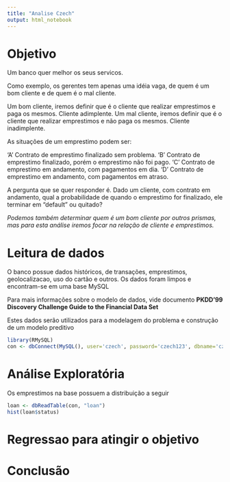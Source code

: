 ```yaml
---
title: "Analise Czech"
output: html_notebook
---
```


# Objetivo

Um banco quer melhor os seus servicos.

Como exemplo, os gerentes tem apenas uma idéia vaga, de quem é um bom cliente e de quem é o mal cliente.

Um bom cliente, iremos definir que é o cliente que realizar emprestimos e paga os mesmos. Cliente adimplente.
Um mal cliente, iremos definir que é o cliente que realizar emprestimos e não paga os mesmos. Cliente inadimplente.

As situações de um emprestimo podem ser:

'A' Contrato de emprestimo finalizado sem problema.
'B' Contrato de emprestimo finalizado, porém o emprestimo não foi pago.
'C' Contrato de emprestimo em andamento, com pagamentos em dia.
'D' Contrato de emprestimo em andamento, com pagamentos em atraso.

A pergunta que se quer responder é.
Dado um cliente, com contrato em andamento, qual a probabilidade de quando o emprestimo for finalizado, ele terminar em "default" ou quitado?

*Podemos também determinar quem é um bom cliente por outros prismas, mas para esta análise iremos focar na relação de cliente e emprestimos.*

# Leitura de dados

O banco possue dados históricos, de transações, emprestimos, geolocalizacao, uso do cartão e outros. Os dados foram limpos e encontram-se em uma base MySQL

Para mais informações sobre o modelo de dados, vide documento **PKDD'99 Discovery Challenge Guide to the Financial Data Set**

Estes dados serão utilizados para a modelagem do problema e construção de um modelo preditivo

```r
library(RMySQL)
con <- dbConnect(MySQL(), user='czech', password='czech123', dbname='czech', host='czech-mysql.ctidba6hrq5v.us-east-1.rds.amazonaws.com')
```

# Análise Exploratória

Os emprestimos na base possuem a distribuição a seguir

```r
loan <- dbReadTable(con, "loan")
hist(loan$status)
```


# Regressao para atingir o objetivo

# Conclusão

